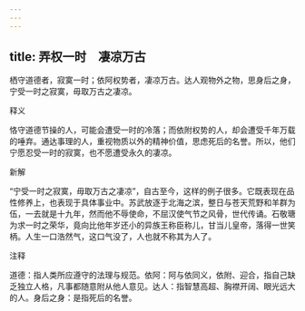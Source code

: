 ```yaml
---
---
---
```

title: 弄权一时　凄凉万古
---



栖守道德者，寂寞一时；依阿权势者，凄凉万古。达人观物外之物，思身后之身，宁受一时之寂寞，毋取万古之凄凉。

释义

恪守道德节操的人，可能会遭受一时的冷落；而依附权势的人，却会遭受千年万载的唾弃。通达事理的人，重视物质以外的精神价值，思虑死后的名誉。所以，他们宁愿忍受一时的寂寞，也不愿遭受永久的凄凉。

新解

“宁受一时之寂寞，毋取万古之凄凉”，自古至今，这样的例子很多。它既表现在品性修养上，也表现于具体事业中。苏武放逐于北海之滨，整日与苍天荒野和羊群为伍，一去就是十九年，然而他不辱使命，不屈汉使气节之风骨，世代传诵。石敬瑭为求一时之荣华，竟向比他年岁还小的异族王称臣称儿，甘当儿皇帝，落得一世笑柄。人生一口浩然气，这口气没了，人也就不称其为人了。

注释

道德：指人类所应遵守的法理与规范。依阿：阿与依同义，依附、迎合，指自己缺乏独立人格，凡事都随意附从他人意见。达人：指智慧高超、胸襟开阔、眼光远大的人。身后之身：是指死后的名誉。